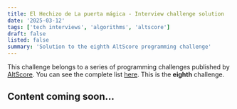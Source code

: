 ```yaml
---
title: El Hechizo de La puerta mágica - Interview challenge solution
date: '2025-03-12'
tags: ['tech interviews', 'algorithms', 'altscore']
draft: false
listed: false
summary: 'Solution to the eighth AltScore programming challenge'
---
```


This challenge belongs to a series of programming challenges published by [AltScore](https://www.altscore.ai/).
You can see the complete list [here](/blog/altscore-makers-challenge/0-reto-altscore). This is the **eighth** challenge.

## Content coming soon... 